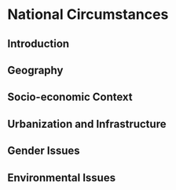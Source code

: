 # National Circumstances
## Introduction
## Geography
## Socio-economic Context
## Urbanization and Infrastructure
## Gender Issues
## Environmental Issues
